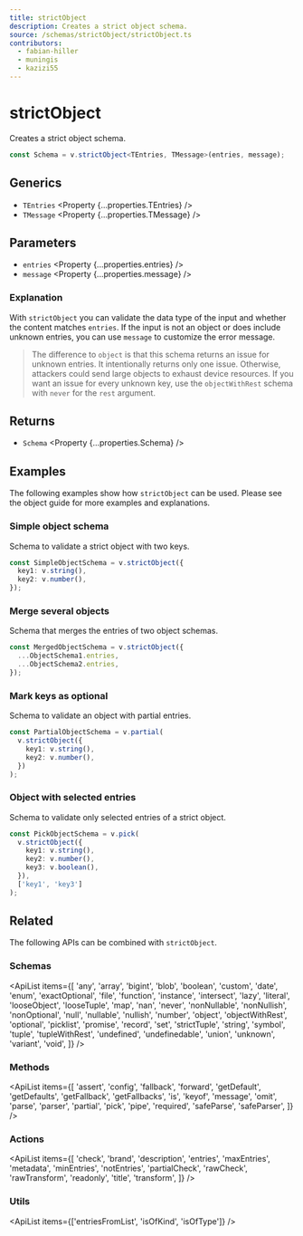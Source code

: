 ```yaml
---
title: strictObject
description: Creates a strict object schema.
source: /schemas/strictObject/strictObject.ts
contributors:
  - fabian-hiller
  - muningis
  - kazizi55
---
```



# strictObject

Creates a strict object schema.

```ts
const Schema = v.strictObject<TEntries, TMessage>(entries, message);
```

## Generics

- `TEntries` <Property {...properties.TEntries} />
- `TMessage` <Property {...properties.TMessage} />

## Parameters

- `entries` <Property {...properties.entries} />
- `message` <Property {...properties.message} />

### Explanation

With `strictObject` you can validate the data type of the input and whether the content matches `entries`. If the input is not an object or does include unknown entries, you can use `message` to customize the error message.

> The difference to <Link href="../object/">`object`</Link> is that this schema returns an issue for unknown entries. It intentionally returns only one issue. Otherwise, attackers could send large objects to exhaust device resources. If you want an issue for every unknown key, use the <Link href="../objectWithRest/">`objectWithRest`</Link> schema with <Link href="../never/">`never`</Link> for the `rest` argument.

## Returns

- `Schema` <Property {...properties.Schema} />

## Examples

The following examples show how `strictObject` can be used. Please see the <Link href="/guides/objects/">object guide</Link> for more examples and explanations.

### Simple object schema

Schema to validate a strict object with two keys.

```ts
const SimpleObjectSchema = v.strictObject({
  key1: v.string(),
  key2: v.number(),
});
```

### Merge several objects

Schema that merges the entries of two object schemas.

```ts
const MergedObjectSchema = v.strictObject({
  ...ObjectSchema1.entries,
  ...ObjectSchema2.entries,
});
```

### Mark keys as optional

Schema to validate an object with partial entries.

```ts
const PartialObjectSchema = v.partial(
  v.strictObject({
    key1: v.string(),
    key2: v.number(),
  })
);
```

### Object with selected entries

Schema to validate only selected entries of a strict object.

```ts
const PickObjectSchema = v.pick(
  v.strictObject({
    key1: v.string(),
    key2: v.number(),
    key3: v.boolean(),
  }),
  ['key1', 'key3']
);
```

## Related

The following APIs can be combined with `strictObject`.

### Schemas

<ApiList
  items={[
    'any',
    'array',
    'bigint',
    'blob',
    'boolean',
    'custom',
    'date',
    'enum',
    'exactOptional',
    'file',
    'function',
    'instance',
    'intersect',
    'lazy',
    'literal',
    'looseObject',
    'looseTuple',
    'map',
    'nan',
    'never',
    'nonNullable',
    'nonNullish',
    'nonOptional',
    'null',
    'nullable',
    'nullish',
    'number',
    'object',
    'objectWithRest',
    'optional',
    'picklist',
    'promise',
    'record',
    'set',
    'strictTuple',
    'string',
    'symbol',
    'tuple',
    'tupleWithRest',
    'undefined',
    'undefinedable',
    'union',
    'unknown',
    'variant',
    'void',
  ]}
/>

### Methods

<ApiList
  items={[
    'assert',
    'config',
    'fallback',
    'forward',
    'getDefault',
    'getDefaults',
    'getFallback',
    'getFallbacks',
    'is',
    'keyof',
    'message',
    'omit',
    'parse',
    'parser',
    'partial',
    'pick',
    'pipe',
    'required',
    'safeParse',
    'safeParser',
  ]}
/>

### Actions

<ApiList
  items={[
    'check',
    'brand',
    'description',
    'entries',
    'maxEntries',
    'metadata',
    'minEntries',
    'notEntries',
    'partialCheck',
    'rawCheck',
    'rawTransform',
    'readonly',
    'title',
    'transform',
  ]}
/>

### Utils

<ApiList items={['entriesFromList', 'isOfKind', 'isOfType']} />
